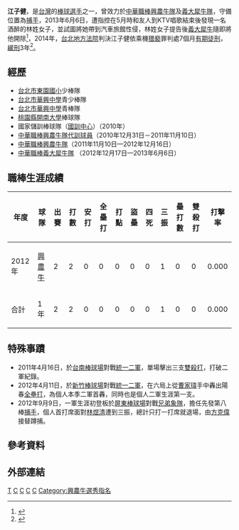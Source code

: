 {{Infobox 中華職棒選手|
name=江子健|
image=|
birthdate={{birth_date_and_age|1988|4|14|mf=y}}|
birthplace={{TWN}}[[臺北縣|臺北縣]]（今[[新北市|新北市]]）|
width=150|
position=捕手|
team=|
number=|
bats=左|
throws=右|
debutdate=9月9日|
debutyear=2012年|
debutteam=興農牛|
statyear=2012年|
stat1label=[[打擊率|打擊率]]|
stat1value=0.000|
stat2label=[[全壘打|全壘打]]|
stat2value=0|
stat3label=[[打點|打點]]|
stat3value=0|
teams=<nowiki></nowiki>
*[[興農牛|興農牛]]（2011年—2012年）
*[[義大犀牛|義大犀牛]]（2013年）
}}

'''江子健'''{{BD|1988年|4月14日|catIdx=江}}，是[[台灣|台灣]]的[[棒球|棒球]][[選手|選手]]之一，曾效力於[[中華職棒|中華職棒]][[興農牛隊|興農牛隊]]及[[義大犀牛隊|義大犀牛隊]]，守備位置為[[捕手|捕手]]，2013年6月6日，遭指控在5月時和友人到KTV唱歌結束後發現一名酒醉的林姓女子，並試圖將她帶到汽車旅館性侵，林姓女子提告後[[義大犀牛|義大犀牛]]隨即將他開除<ref>{{cite news|title=義大犀牛江子健上一軍只2打數　涉性侵遭開除反成焦點|url=https://www.ettoday.net/news/20130607/219165.htm|website=[[ETtoday新聞雲|ETtoday新聞雲]]|date=2013-06-07|accessdate=2021-06-09|archive-date=2021-06-09|archive-url=https://web.archive.org/web/20210609054859/https://www.ettoday.net/news/20130607/219165.htm|dead-url=no}}</ref>，2014年，[[台北地方法院|台北地方法院]]判決江子健依乘機[[猥褻|猥褻]]罪判處7個月[[有期徒刑|有期徒刑]]，[[緩刑|緩刑]]3年<ref>{{cite news|title=前義大犀牛江子健 撿屍判刑7個月|url=https://news.cts.com.tw/cts/society/201409/201409161501974.html|website=[[華視新聞|華視新聞]]|date=2014-09-16|accessdate=2021-06-09|archive-date=2018-11-05|archive-url=https://web.archive.org/web/20181105160534/http://news.cts.com.tw/cts/society/201409/201409161501974.html|dead-url=no}}</ref>。

==經歷==
*[[台北市|台北市]][[臺北市萬華區東園國民小學|東園國小]]少棒隊
*[[台北市|台北市]][[華興中學|華興中學]]青少棒隊
*[[台北市|台北市]][[華興中學|華興中學]]青棒隊
*[[桃園市|桃園縣]][[開南大學|開南大學]]棒球隊
*國家儲訓棒球隊（[[國訓中心|國訓中心]]）（2010年）
*[[中華職棒|中華職棒]][[興農牛隊|興農牛隊]][[代訓球員|代訓球員]]（2010年12月31日－2011年11月10日）
*[[中華職棒|中華職棒]][[興農牛隊|興農牛隊]]（2011年11月10日—2012年12月16日）
*[[中華職棒|中華職棒]][[義大犀牛隊|義大犀牛隊]] （2012年12月17日—2013年6月6日）

==職棒生涯成績==
{|border=1 width="800px"
!年度!!球隊!!出賽!!打數!!安打!!全壘打!!打點!!盜壘!!四死!!三振!!壘打數!!雙殺打!!打擊率 
|- align="center"
|2012年||[[興農牛|興農牛]]||2||2||0||0||0||0||0||1||0||0||0.000
|- align=middle style="color:black; background-color:greenyellow"
!合計||1年||2||2||0||0||0||0||0||1||0||0||0.000
|}

==特殊事蹟==
*2011年4月16日，於[[台南棒球場|台南棒球場]]對戰[[統一二軍|統一二軍]]，單場擊出三支[[雙殺打|雙殺打]]，打破二軍紀錄。
*2012年4月11日，於[[新竹棒球場|新竹棒球場]]對戰[[統一二軍|統一二軍]]，在六局上從[[曹家瑋|曹家瑋]]手中轟出陽春[[全壘打|全壘打]]，為個人本季二軍首轟，同時也是個人二軍生涯第一支。
*2012年9月9日，一軍生涯初登板於[[屏東棒球場|屏東棒球場]]對戰[[兄弟象隊|兄弟象隊]]，擔任先發第八棒[[捕手|捕手]]，個人首打席面對[[林煜清|林煜清]]遭到三振，總計只打一打席就退場，由[[方克偉|方克偉]]接替蹲捕。

==參考資料==
{{reflist}}

==外部連結==
{{台灣棒球維基館}}
{{中華職棒球員資料|id=0000003558|name=江子健}}

[[Category:江姓|T]]
[[Category:台灣棒球運動員|C]]
[[Category:興農牛隊球員|C]]
[[Category:中華少棒隊選手|C]]
[[Category:義大犀牛隊球員|C]]
[[Category:興農牛選秀指名|Category:興農牛選秀指名]]